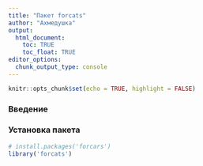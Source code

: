 ```yaml
---
title: "Пакет forcats"
author: "Ахмедушка"
output: 
  html_document:
    toc: TRUE
    toc_float: TRUE
editor_options: 
  chunk_output_type: console
---
```


```r
knitr::opts_chunk$set(echo = TRUE, highlight = FALSE)
```

### Введение

### Установка пакета

```r
# install.packages('forcars')
library('forcats')
```

### 
